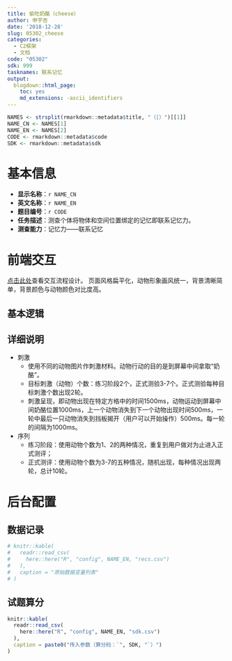 ```yaml
---
title: 偷吃奶酪（cheese）
author: 申宇杏
date: '2018-12-28'
slug: 05302_cheese
categories:
  - C2框架
  - 文档
code: "05302"
sdk: 999
tasknames: 联系记忆
output:
  blogdown::html_page:
    toc: yes
    md_extensions: -ascii_identifiers
---
```


```r
NAMES <- strsplit(rmarkdown::metadata$title, "（|）")[[1]]
NAME_CN <- NAMES[1]
NAME_EN <- NAMES[2]
CODE <- rmarkdown::metadata$code
SDK <- rmarkdown::metadata$sdk
```

# 基本信息

* **显示名称**：`r NAME_CN`
* **英文名称**：`r NAME_EN`
* **题目编号**：`r CODE`
* **任务描述**：测查个体将物体和空间位置绑定的记忆即联系记忆力。
* **测查能力**：记忆力——联系记忆

# 前端交互

[点击此处](https://i1unwb.axshare.com){target="_blank"}查看交互流程设计。
页面风格扁平化，动物形象画风统一，背景清晰简单，背景颜色与动物颜色对比度高。

## 基本逻辑

## 详细说明

* 刺激
    + 使用不同的动物图片作刺激材料。动物行动的目的是到屏幕中间拿取“奶酪”。
    + 目标刺激（动物）个数：练习阶段2个，正式测验3-7个。正式测验每种目标刺激个数出现2轮。
    + 刺激呈现，即动物出现在特定方格中的时间1500ms，动物运动到屏幕中间奶酪位置1000ms，上一个动物消失到下一个动物出现时间500ms，一轮中最后一只动物消失到挡板揭开（用户可以开始操作）500ms。每一轮的间隔为1000ms。
* 序列
    + 练习阶段：使用动物个数为1、2的两种情况，重复到用户做对为止进入正式测评；
    + 正式测评：使用动物个数为3-7的五种情况，随机出现，每种情况出现两轮，总计10轮。

# 后台配置

## 数据记录

```r
# knitr::kable(
#   readr::read_csv(
#     here::here("R", "config", NAME_EN, "recs.csv")
#   ),
#   caption = "原始数据变量列表"
# )
```

## 试题算分

```r
knitr::kable(
  readr::read_csv(
    here::here("R", "config", NAME_EN, "sdk.csv")
  ),
  caption = paste0("传入参数（算分码：`", SDK, "`）")
)
```
